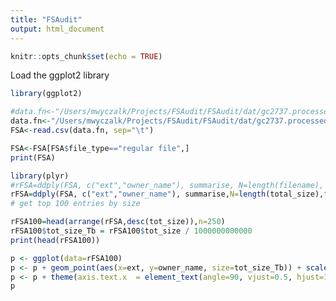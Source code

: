 ```yaml
---
title: "FSAudit"
output: html_document
---
```


```r
knitr::opts_chunk$set(echo = TRUE)
```

Load the ggplot2 library
```r
library(ggplot2)
```
```r
#data.fn<-"/Users/mwyczalk/Projects/FSAudit/FSAudit/dat/gc2737.processed.100K.dat"
data.fn<-"/Users/mwyczalk/Projects/FSAudit/FSAudit/dat/gc2737.processed.dat"
FSA<-read.csv(data.fn, sep="\t")
```
```r
FSA<-FSA[FSA$file_type=="regular file",]
print(FSA)
```
```r
library(plyr)
#rFSA=ddply(FSA, c("ext","owner_name"), summarise, N=length(filename), tot_size=length(total_size))
rFSA=ddply(FSA, c("ext","owner_name"), summarise,N=length(total_size),tot_size=sum(total_size))
# get top 100 entries by size
```
```r
rFSA100=head(arrange(rFSA,desc(tot_size)),n=250)
rFSA100$tot_size_Tb = rFSA100$tot_size / 1000000000000
print(head(rFSA100))
```

```r
p <- ggplot(data=rFSA100)
p <- p + geom_point(aes(x=ext, y=owner_name, size=tot_size_Tb)) + scale_size_area()
p <- p + theme(axis.text.x  = element_text(angle=90, vjust=0.5, hjust=1))
p
```